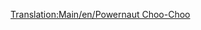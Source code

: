 [[Translation:Main/en/Powernaut Choo-Choo]]{{en/-}}{{Template:Trenes/Es
|Imagen=[[File:en/Powernautchoochoo.png]]
|Nombre=Powernaut Choo-Choo
|Precio=35.156 € (17.578 £)
|Velocidad=96 km/h (60 mph)
|Peso=130 t
|Potencia=900 CV (671 kW)
|Coste-anual=4.264 € (2.132 £)
|Diseño=1952
|Duración=20
|Capacidad=--
|Descripción=Un tren ligeramente mejor que el «Ploddyphut Choo-Choo», pero no aporta nada especial.
|Vida-real=Ficticio.
}}